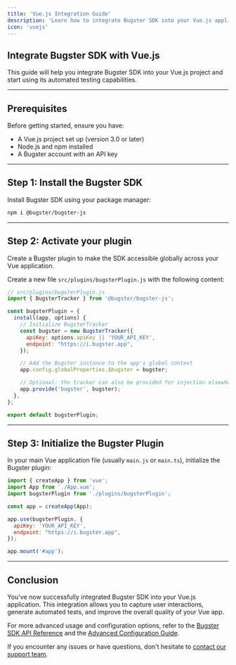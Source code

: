 ```yaml
---
title: 'Vue.js Integration Guide'
description: 'Learn how to integrate Bugster SDK into your Vue.js application'
icon: 'vuejs'
---
```


## Integrate Bugster SDK with Vue.js

This guide will help you integrate Bugster SDK into your Vue.js project and start using its automated testing capabilities.

---

## Prerequisites

Before getting started, ensure you have:

- A Vue.js project set up (version 3.0 or later)
- Node.js and npm installed
- A Bugster account with an API key

---

## Step 1: Install the Bugster SDK

Install Bugster SDK using your package manager:

```bash
npm i @bugster/bugster-js
```

---

## Step 2: Activate your plugin

Create a Bugster plugin to make the SDK accessible globally across your Vue application.

Create a new file `src/plugins/bugsterPlugin.js` with the following content:

```javascript
// src/plugins/bugsterPlugin.js
import { BugsterTracker } from '@bugster/bugster-js';

const bugsterPlugin = {
  install(app, options) {
    // Initialize BugsterTracker
    const bugster = new BugsterTracker({
      apiKey: options.apiKey || 'YOUR_API_KEY',
      endpoint: "https://i.bugster.app",
    });

    // Add the Bugster instance to the app's global context
    app.config.globalProperties.$bugster = bugster;

    // Optional: the tracker can also be provided for injection elsewhere
    app.provide('bugster', bugster);
  },
};

export default bugsterPlugin;
```

---

## Step 3: Initialize the Bugster Plugin

In your main Vue application file (usually `main.js` or `main.ts`), initialize the Bugster plugin:

```javascript
import { createApp } from 'vue';
import App from './App.vue';
import bugsterPlugin from './plugins/bugsterPlugin';

const app = createApp(App);

app.use(bugsterPlugin, {
  apiKey: 'YOUR_API_KEY',
  endpoint: "https://i.bugster.app",
});

app.mount('#app');
```

---

## Conclusion

You've now successfully integrated Bugster SDK into your Vue.js application. This integration allows you to capture user interactions, generate automated tests, and improve the overall quality of your Vue app.

For more advanced usage and configuration options, refer to the [Bugster SDK API Reference](/api-reference) and the [Advanced Configuration Guide](/advanced-configuration).

If you encounter any issues or have questions, don't hesitate to [contact our support team](https://bugster.app/contact).
